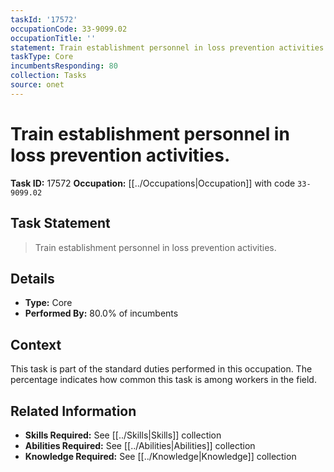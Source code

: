```yaml
---
taskId: '17572'
occupationCode: 33-9099.02
occupationTitle: ''
statement: Train establishment personnel in loss prevention activities.
taskType: Core
incumbentsResponding: 80
collection: Tasks
source: onet
---
```

# Train establishment personnel in loss prevention activities.

**Task ID:** 17572
**Occupation:** [[../Occupations|Occupation]] with code `33-9099.02`

## Task Statement

> Train establishment personnel in loss prevention activities.

## Details

- **Type:** Core
- **Performed By:** 80.0% of incumbents

## Context

This task is part of the standard duties performed in this occupation. The percentage indicates how common this task is among workers in the field.

## Related Information

- **Skills Required:** See [[../Skills|Skills]] collection
- **Abilities Required:** See [[../Abilities|Abilities]] collection
- **Knowledge Required:** See [[../Knowledge|Knowledge]] collection
